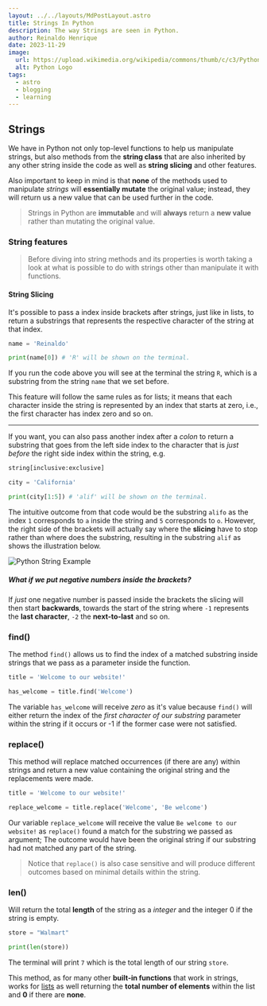 ```yaml
---
layout: ../../layouts/MdPostLayout.astro
title: Strings In Python
description: The way Strings are seen in Python.
author: Reinaldo Henrique
date: 2023-11-29
image:
  url: https://upload.wikimedia.org/wikipedia/commons/thumb/c/c3/Python-logo-notext.svg/640px-Python-logo-notext.svg.png
  alt: Python Logo
tags:
  - astro
  - blogging
  - learning
---
```




## Strings

We have in Python not only top-level functions to help us manipulate strings, but also methods from the **string class** that are also inherited by any other string inside the code as well as **string slicing** and other features.

Also important to keep in mind is that **none** of the methods used to manipulate _strings_ will **essentially mutate** the original value; instead, they will return us a new value that can be used further in the code.

> Strings in Python are **immutable** and will **always** return a **new value** rather than mutating the original value.

### String features

> Before diving into string methods and its properties is worth taking a look at what is possible to do with strings other than manipulate it with functions.

#### String Slicing

It's possible to pass a index inside brackets after strings, just like in lists, to return a substrings that represents the respective character of the string at that index.

```python
name = 'Reinaldo'

print(name[0]) # 'R' will be shown on the terminal.
```

If you run the code above you will see at the terminal the string `R`, which is a substring from the string `name` that we set before.

This feature will follow the same rules as for lists; it means that each character inside the string is represented by an index that starts at zero, i.e., the first character has index zero and so on.

---

If you want, you can also pass another index after a _colon_ to return a substring that goes from the left side index to the character that is _just before_ the right side index within the string, e.g.

```python
string[inclusive:exclusive]
```

```python
city = 'California'

print(city[1:5]) # 'alif' will be shown on the terminal.
```

The intuitive outcome from that code would be the substring `alifo` as the index `1` corresponds to `a` inside the string and `5` corresponds to `o`.
However, the right side of the brackets will actually say where the **slicing** have to stop rather than where does the substring, resulting in the substring `alif` as shows the illustration below.

![Python String Example](/assets/strings-asset-1.svg "Python")

##### What if we put _negative numbers_ inside the brackets?

If _just_ one negative number is passed inside the brackets the slicing will then start **backwards**, towards the start of the string where `-1` represents the **last character**, `-2` the **next-to-last** and so on.

### find()

The method `find()` allows us to find the index of a matched substring inside strings that we pass as a parameter inside the function.

```python
title = 'Welcome to our website!'

has_welcome = title.find('Welcome')
```

The variable `has_welcome` will receive _zero_ as it's value because `find()` will either return the index of the _first character of our substring_ parameter within the string if it occurs or -1 if the former case were not satisfied.

### replace()

This method will replace matched occurrences (if there are any) within strings and return a new value containing the original string and the replacements were made.

```python
title = 'Welcome to our website!'

replace_welcome = title.replace('Welcome', 'Be welcome')
```

Our variable `replace_welcome` will receive the value `Be welcome to our website!` as `replace()` found a match for the substring we passed as argument; The outcome would have been the original string if our substring had not matched any part of the string.

> Notice that `replace()` is also case sensitive and will produce different outcomes based on minimal details within the string.

### len()

Will return the total **length** of the string as a _integer_ and the integer 0 if the string is empty.

```python
store = "Walmart"

print(len(store))
```

The terminal will print `7` which is the total length of our string `store`.

This method, as for many other **built-in functions** that work in strings, works for [lists](/posts/lists) as well returning the **total number of elements** within the list and **0** if there are **none**.
